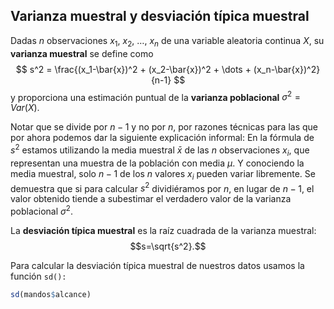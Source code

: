 ## Varianza muestral y desviación típica muestral {#sd}

Dadas $n$ observaciones $x_1$, $x_2$, $\dots$,  $x_n$ de una variable aleatoria continua $X$, su **varianza muestral** se define como 
$$
    s^2 = \frac{(x_1-\bar{x})^2 + (x_2-\bar{x})^2 + \dots + (x_n-\bar{x})^2}{n-1}
$$
y proporciona una estimación puntual de la **varianza poblacional**  $\sigma^2 = Var(X)$.

Notar que se divide por $n-1$ y no por $n$, por razones técnicas para las que por ahora podemos dar la siguiente explicación informal: En la fórmula de $s^2$ estamos utilizando la media muestral $\bar x$  de las $n$ observaciones $x_i$, que representan una muestra de la población con media $\mu$. Y conociendo la media muestral, solo $n-1$ de los $n$ valores $x_i$ pueden variar libremente. Se demuestra que si para calcular $s^2$ dividiéramos por $n$, en lugar de $n-1$, el valor obtenido tiende a subestimar el verdadero valor de la varianza poblacional $\sigma^2$.  
 
La **desviación típica muestral** es la raíz cuadrada de la varianza muestral:
$$s=\sqrt{s^2}.$$

Para calcular la desviación típica muestral de nuestros datos usamos la función `sd():`

```r
sd(mandos$alcance)
```
